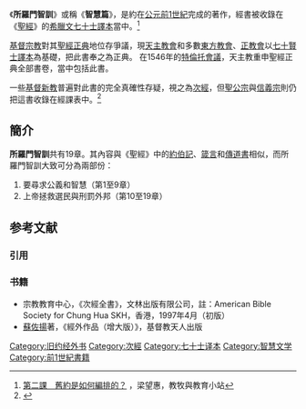 {{希伯来圣经}}
{{希伯来圣经目录}}

《'''所羅門智訓'''》或稱《'''智慧篇'''》，是約在[[公元前1世紀|公元前1世紀]]完成的著作，經書被收錄在《[[聖經|聖經]]》的[[七十士譯本|希臘文七十士譯本]]當中。<ref name="ref1">[http://ce.fhl.net/liang/law/law-002.htm 第二課　舊約是如何編排的？] {{Wayback|url=http://ce.fhl.net/liang/law/law-002.htm |date=20090408073711 }}，梁望惠，教牧與教育小站</ref>

[[基督宗教|基督宗教]]對其[[聖經正典|聖經正典]]地位存爭議，現[[天主教會|天主教會]]和多數[[東方教會|東方教會]]、[[正教會|正教會]]以[[七十賢士譯本|七十賢士譯本]]為基礎，把此書奉之為正典。
在1546年的[[特倫托會議|特倫托會議]]，天主教重申聖經正典全部書卷，當中包括此書。

一些[[基督新教|基督新教]]普遍對此書的完全真確性存疑，視之為[[次經|次經]]，但[[聖公宗|聖公宗]]與[[信義宗|信義宗]]則仍把這書收錄在經課表中。<ref name="ref2">{{Cite web |url=http://www.chioulaoshi.org/AP/index.html |title=初代基督教文獻 |accessdate=2009-06-27 |archive-date=2009-10-20 |archive-url=https://web.archive.org/web/20091020105721/http://www.chioulaoshi.org/AP/index.html |dead-url=no }}</ref>

==簡介==
'''所羅門智訓'''共有19章。其內容與《聖經》中的[[約伯記|約伯記]]、[[箴言|箴言]]和[[傳道書|傳道書]]相似，而所羅門智訓大致可分為兩部份：
#要尋求公義和智慧（第1至9章）
#上帝拯救選民與刑罰外邦（第10至19章）

== 参考文献 ==
=== 引用 ===
{{Reflist|2}}

=== 书籍 ===
* 宗教教育中心，《次經全書》，文林出版有限公司，註：American Bible Society for Chung Hua SKH，香港，1997年4月（初版）
* [[蘇佐揚|蘇佐揚]]著，《經外作品（增大版）》，基督教天人出版

{{所罗门}}
{{聖經書卷}}
{{Authority control}}

[[Category:旧约经外书|Category:旧约经外书]]
[[Category:次經|Category:次經]]
[[Category:七十士译本|Category:七十士译本]]
[[Category:智慧文学|Category:智慧文学]]
[[Category:前1世紀書籍|Category:前1世紀書籍]]